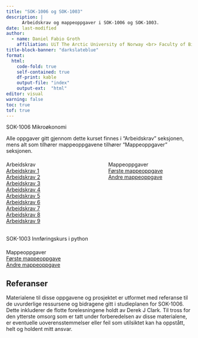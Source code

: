 ```yaml
---
title: "SOK-1006 og SOK-1003"
description: |
      Arbeidskrav og mappeoppgaver i SOK-1006 og SOK-1003.  
date: last-modified
author:
  - name: Daniel Fabio Groth
    affiliation: UiT The Arctic University of Norway <br> Faculty of Biosciences, Fisheries and Economics.
title-block-banner: "darkslateblue"
format:
  html: 
    code-fold: true
    self-contained: true
    df-print: kable
    output-file: "index"
    output-ext:  "html"
editor: visual
warning: false
toc: true
tof: true
---
```


SOK-1006 Mikroøkonomi

Alle oppgaver gitt gjennom dette kurset finnes i "Arbeidskrav" seksjonen, mens alt som tilhører mappeoppgavene tilhører "Mappeoppgaver" seksjonen.

```{=html}
<div class="center" style="display: flex; justify-content: space-between; margin-top: 20px;">
      <div style="width: 45%; position: relative;">
        <div class="content-overlay">
          <div class="text-overlay">Arbeidskrav</div>
            <a href="/SOK-1003-og-SOK-1006/sok-1006/Arbeidskrav/Arbeidskrav_1_reworked.html" class="larger">Arbeidskrav 1</a>
            <br>
            <a href="/SOK-1003-og-SOK-1006/sok-1006/Arbeidskrav/Arbeidskrav_2_reworked" class="larger">Arbeidskrav 2</a>
            <br>
            <a href="/SOK-1003-og-SOK-1006/sok-1006/Arbeidskrav/Arbeidskrav_3_reworked" class="larger">Arbeidskrav 3</a>
            <br>
            <a href="/SOK-1003-og-SOK-1006/sok-1006/Arbeidskrav/Arbeidskrav_4_reworked" class="larger">Arbeidskrav 4</a>
            <br>
            <a href="/SOK-1003-og-SOK-1006/sok-1006/Arbeidskrav/Arbeidskrav_5_reworked" class="larger">Arbeidskrav 5</a>
            <br>
            <a href="/SOK-1003-og-SOK-1006/sok-1006/Arbeidskrav/Arbeidskrav_6_reworked" class="larger">Arbeidskrav 6</a>
            <br>
            <a href="/SOK-1003-og-SOK-1006/sok-1006/Arbeidskrav/Arbeidskrav_7_reworked" class="larger">Arbeidskrav 7</a>
            <br>
            <a href="/SOK-1003-og-SOK-1006/sok-1006/Arbeidskrav/Arbeidskrav_8_reworked" class="larger">Arbeidskrav 8</a>
            <br>
            <a href="/SOK-1003-og-SOK-1006/sok-1006/Arbeidskrav/Arbeidskrav_9_reworked" class="larger">Arbeidskrav 9</a>
        </div>
    </div>
    <div style="width: 45%; position: relative;">
        <div class="content-overlay">
          <div class="text-overlay">Mappeoppgaver</div>
            <a href="/SOK-1003-og-SOK-1006/sok-1006/Mappeoppgaver/Mappeoppgave_1_reworked.html" class="larger">Første mappeoppgave</a>
            <br>
            <a href="/SOK-1003-og-SOK-1006/sok-1006/Mappeoppgaver/Mappeoppgave_2_reworked.html" class="larger">Andre mappeoppgave</a>
        </div>
    </div>
</div>
```
<br>
SOK-1003 Innføringskurs i python
<br>
```{=html}
<div class="center" style="display: flex; justify-content: space-between; margin-top: 20px;">
      <div style="width: 45%; position: relative;">
        <div class="content-overlay">
          <div class="text-overlay">Mappeoppgaver</div>
            <a href="/SOK-1003-og-SOK-1006/SOK-1003/Mappeoppgaver/SOK-1003-eksamen-2022-mappe1.html" class="larger">Første mappeoppgave</a>
            <br>
            <a href="/SOK-1003-og-SOK-1006/SOK-1003/Mappeoppgaver/SOK-1003-eksamen-2022-mappe2.html" class="larger">Andre mappeoppgave</a>
        </div>
    </div>
</div>
```

## Referanser

Materialene til disse oppgavene og prosjektet er utformet med referanse til de uvurderlige ressursene og bidragene gitt i studieplanen for SOK-1006. Dette inkluderer de flotte forelesningene holdt av Derek J Clark. Til tross for den ytterste omsorg som er tatt under forberedelsen av disse materialene, er eventuelle uoverensstemmelser eller feil som utilsiktet kan ha oppstått, helt og holdent mitt ansvar.
